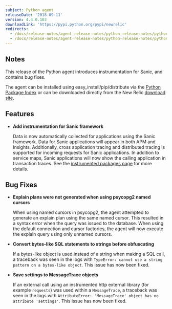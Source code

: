 ```yaml
---
subject: Python agent
releaseDate: '2018-09-11'
version: 4.4.0.103
downloadLink: 'https://pypi.python.org/pypi/newrelic'
redirects:
  - /docs/release-notes/agent-release-notes/python-release-notes/python-agent-440101
  - /docs/release-notes/agent-release-notes/python-release-notes/python-agent-440102
---
```


## Notes

This release of the Python agent introduces instrumentation for Sanic, and contains bug fixes.

The agent can be installed using easy_install/pip/distribute via the [Python Package Index](https://pypi.python.org/pypi/newrelic) or can be downloaded directly from the New Relic [download site](http://download.newrelic.com/python_agent/release).

## Features

* **Add instrumentation for Sanic framework**

  Data is now automatically collected for applications using the Sanic framework. Data for Sanic applications will appear in both APM and Insights. Additionally, cross application tracing and distributed tracing is supported for incoming requests for Sanic applications. In addition to service maps, Sanic applications will now show the calling application in transaction traces. See the [instrumented packages page](https://docs.newrelic.com/docs/agents/python-agent/getting-started/instrumented-python-packages) for more details.

## Bug Fixes

* **Explain plans were not generated when using psycopg2 named cursors**

  When using named cursors in psycopg2, the agent attempted to generate an explain plan using the same named cursor. This resulted in a syntax error when the query was issued to the database. When using the default connection and cursor factories, the agent will now execute the explain query using only unnamed cursors.
* **Convert bytes-like SQL statements to strings before obfuscating**

  If a bytes-like object is used instead of a string when making a SQL call, a traceback was seen in the logs with `TypeError: cannot use a string pattern on a bytes-like object`. This issue has now been fixed.
* **Save settings to MessageTrace objects**

  If an external call using an instrumented http external library (for example `requests`) was used within a `MessageTrace`, a traceback was seen in the logs with `AttributeError: 'MessageTrace' object has no attribute 'settings'`. This issue has now been fixed.
